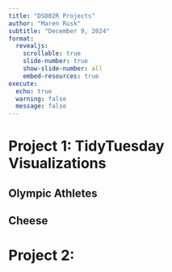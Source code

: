 ```yaml
---
title: "DS002R Projects"
author: "Maren Rusk"
subtitle: "December 9, 2024"
format:
  revealjs:
    scrollable: true
    slide-number: true
    show-slide-number: all
    embed-resources: true
execute:
  echo: true
  warning: false
  message: false
---
```


# Project 1: TidyTuesday Visualizations

## Olympic Athletes

## Cheese

# Project 2: 
